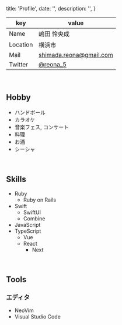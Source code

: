 
  title: 'Profile',
  date: '',
  description: '',
}

|key|value|
|----|----|
|Name|嶋田 怜央成|
|Location|横浜市|
|Mail|shimada.reona@gmail.com|
|Twitter|[@reona_5](https://twitter.com/reona_5)|

<br />

## Hobby

- ハンドボール
- カラオケ
- 音楽フェス, コンサート
- 料理
- お酒
- シーシャ

<br />

## Skills

- Ruby
  - Ruby on Rails
- Swift
  - SwiftUI
  - Combine
- JavaScript
- TypeScript
  - Vue
  - React
    - Next

<br />

## Tools

### エディタ

- NeoVim
- Visual Studio Code

<br />

